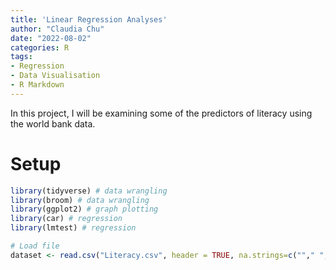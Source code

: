 ```yaml
---
title: 'Linear Regression Analyses'
author: "Claudia Chu"
date: "2022-08-02"
categories: R
tags:
- Regression
- Data Visualisation
- R Markdown
---
```

In this project, I will be examining some of the predictors of literacy using the world bank data. 

# Setup
```r
library(tidyverse) # data wrangling
library(broom) # data wrangling
library(ggplot2) # graph plotting
library(car) # regression
library(lmtest) # regression
```

```r
# Load file
dataset <- read.csv("Literacy.csv", header = TRUE, na.strings=c(""," ","NA")) 
```

